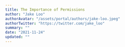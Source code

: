 ```yaml
---
title: The Importance of Permissions
author: "Jake Loo"
authorAvatar: "/assets/portal/authors/jake-loo.jpeg"
authorTwitter: "https://twitter.com/jake_loo"
summary: ""
date: "2021-11-24"
updated: ""
---
```


<MdxNavigation>
  <MdxNavigationItem
    href="/portal/learn/create-your-first-project"
    title="Create your First Project"
  />
  <MdxNavigationItem
    href="/portal/learn/thirdweb-programming-model"
    title="The thirdweb Programming Model"
    next
  />
</MdxNavigation>
